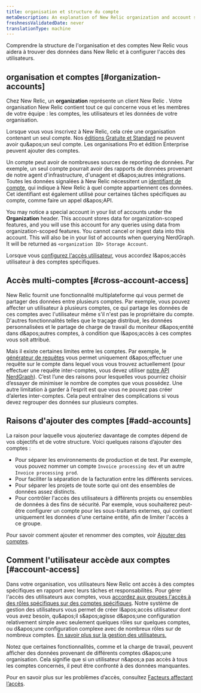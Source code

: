 ```yaml
---
title: organisation et structure du compte
metaDescription: An explanation of New Relic organization and account structure.
freshnessValidatedDate: never
translationType: machine
---
```


Comprendre la structure de l&apos;organisation et des comptes New Relic vous aidera à trouver des données dans New Relic et à configurer l&apos;accès des utilisateurs.

## organisation et comptes [#organization-accounts]

Chez New Relic, un <DNT>**organization**</DNT> représente un client New Relic . Votre organisation New Relic contient tout ce qui concerne vous et les membres de votre équipe : les comptes, les utilisateurs et les données de votre organisation.

Lorsque vous vous inscrivez à New Relic, cela crée une organisation contenant un seul compte. Nos [éditions Gratuite et Standard](/docs/accounts/accounts-billing/new-relic-one-pricing-billing/new-relic-one-pricing-billing#editions) ne peuvent avoir qu&amp;apos;un seul compte. Les organisations Pro et édition Enterprise peuvent ajouter des comptes.

Un compte peut avoir de nombreuses sources de reporting de données. Par exemple, un seul compte pourrait avoir des rapports de données provenant de notre agent d&apos;infrastructure, d&apos;unagent <InlinePopover type="apm" />et d&amp;apos;autres intégrations. Toutes les données signalées à New Relic nécessitent un [identifiant de compte](/docs/accounts/accounts-billing/account-structure/account-id), qui indique à New Relic à quel compte appartiennent ces données. Cet identifiant est également utilisé pour certaines tâches spécifiques au compte, comme faire un appel d&amp;apos;API.

You may notice a special account in your list of accounts under the <strong>Organization</strong> header. This account stores data for organization-scoped features, and you will use this account for any queries using data from organization-scoped features. You cannot cancel or ingest data into this account. This will also be in your list of accounts when querying NerdGraph. It will be returned as `<organization ID> Storage Account`.

Lorsque vous [configurez l&apos;accès utilisateur](#account-access), vous accordez l&amp;apos;accès utilisateur à des comptes spécifiques.

## Accès multi-comptes [#cross-account-access]

New Relic fournit une fonctionnalité multiplateforme qui vous permet de partager des données entre plusieurs comptes. Par exemple, vous pouvez affecter un utilisateur à plusieurs comptes, ce qui partage les données de ces comptes avec l&apos;utilisateur même s&apos;il n&apos;est pas le propriétaire du compte. D&apos;autres fonctionnalités telles que le traçage distribué, les données personnalisées <InlinePopover type="dashboards" />et le partage de charge de travail du moniteur d&amp;apos;entité dans d&amp;apos;autres comptes, à condition que l&amp;apos;accès à ces comptes vous soit attribué.

Mais il existe certaines limites entre les comptes. Par exemple, le [générateur de requêtes](/docs/query-your-data/explore-query-data/query-builder/introduction-query-builder) vous permet uniquement d&amp;apos;effectuer une requête sur le compte dans lequel vous vous trouvez actuellement (pour effectuer une requête inter-comptes, vous devez utiliser [notre API NerdGraph](/docs/apis/nerdgraph/examples/nerdgraph-nrql-tutorial)). C’est l’une des raisons pour lesquelles vous pourriez choisir d’essayer de minimiser le nombre de comptes que vous possédez. Une autre limitation à garder à l’esprit est que vous ne pouvez pas créer d’alertes inter-comptes. Cela peut entraîner des complications si vous devez regrouper des données sur plusieurs comptes.

## Raisons d&apos;ajouter des comptes [#add-accounts]

La raison pour laquelle vous ajouteriez davantage de comptes dépend de vos objectifs et de votre structure. Voici quelques raisons d’ajouter des comptes :

* Pour séparer les environnements de production et de test. Par exemple, vous pouvez nommer un compte `Invoice processing dev` et un autre `Invoice processing prod`.
* Pour faciliter la séparation de la facturation entre les différents services.
* Pour séparer les projets de toute sorte qui ont des ensembles de données assez distincts.
* Pour contrôler l&apos;accès des utilisateurs à différents projets ou ensembles de données à des fins de sécurité. Par exemple, vous souhaiterez peut-être configurer un compte pour les sous-traitants externes, qui contient uniquement les données d&apos;une certaine entité, afin de limiter l&apos;accès à ce groupe.

Pour savoir comment ajouter et renommer des comptes, voir [Ajouter des comptes](/docs/accounts/accounts-billing/account-structure/add-accounts).

## Comment l&apos;utilisateur accède aux comptes [#account-access]

Dans votre organisation, vos utilisateurs New Relic ont accès à des comptes spécifiques en rapport avec leurs tâches et responsabilités. Pour gérer l&apos;accès des utilisateurs aux comptes, vous [accordez aux groupes l&apos;accès à des rôles spécifiques sur des comptes spécifiques](/docs/accounts/accounts-billing/new-relic-one-user-management/user-management-concepts#understand-concepts). Notre système de gestion des utilisateurs vous permet de créer l&amp;apos;accès utilisateur dont vous avez besoin, qu&amp;apos;il s&amp;apos;agisse d&amp;apos;une configuration relativement simple avec seulement quelques rôles sur quelques comptes, ou d&amp;apos;une configuration complexe avec de nombreux rôles sur de nombreux comptes. [En savoir plus sur la gestion des utilisateurs.](/docs/accounts/accounts-billing/new-relic-one-user-management)

Notez que certaines fonctionnalités, comme <InlinePopover type="dashboards" />et la charge de travail, peuvent afficher des données provenant de différents comptes d&amp;apos;une organisation. Cela signifie que si un utilisateur n&amp;apos;a pas accès à tous les comptes concernés, il peut être confronté à des données manquantes.

Pour en savoir plus sur les problèmes d’accès, consultez [Facteurs affectant l’accès](/docs/accounts/accounts-billing/account-structure/factors-affecting-access-features-data/).
